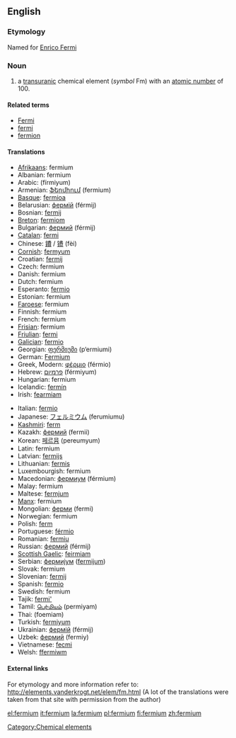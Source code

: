 {{see|Fermium}}
==English==
{{elements|Fm|einsteinium|Es|mendelevium|Md}}
=== Etymology ===
Named for [[w:Enrico Fermi|Enrico Fermi]]

=== Noun ===
{{en-noun-unc}}
{{wikipedia}}

# a [[transuranic]] chemical element (''symbol'' Fm) with an [[atomic number]] of 100.

====Related terms====
*[[w:Enrico Fermi|Fermi]]
*[[fermi]]
*[[fermion]]

==== Translations ====
{{top}}
*[[Afrikaans]]: fermium
*Albanian: fermium
*Arabic: {{ARchar|[[فرميوم]]}} (fírmiyum) {{m}}
*Armenian: [[ֆերմիում]] (fermium)
*[[Basque]]: [[fermioa]]
*Belarusian: [[фермiй]] (férmij) {{m}}
*Bosnian: [[fermij]]
*[[Breton]]: [[fermiom]]
*Bulgarian: [[фермий]] (férmij) {{m}}
*[[Catalan]]: [[fermi]]
*Chinese: [[鐨]] / [[镄]] (fèi)
*[[Cornish]]: [[fermyum]]
*Croatian: [[fermij]]
*Czech: fermium
*Danish: fermium
*Dutch: fermium {{n}}
*Esperanto: [[fermio]]
*Estonian: fermium
*[[Faroese]]: fermium
*Finnish: fermium
*French: fermium {{m}}
*[[Frisian]]: fermium
*[[Friulian]]: [[fermi]]
*[[Galician]]: [[fermio]]
*Georgian: [[ფერმიუმი]] (p‘ermiumi)
*German: [[Fermium]] {{n}}
*Greek, Modern: [[φέρμιο]] (férmio) {{n}}
*Hebrew: [[פרמיום]] (férmiyum)
*Hungarian: fermium
*Icelandic: [[fermín]]
*Irish: [[fearmiam]]
{{mid}}
*Italian: [[fermio]] {{m}}
*Japanese: [[フェルミウム]] (ferumiumu)
*[[Kashmiri]]: [[ferm]]
*Kazakh: [[фермий]] (fermii)
*Korean: [[페르뮴]] (pereumyum)
*Latin: fermium {{n}}
*Latvian: [[fermijs]]
*Lithuanian: [[fermis]]
*Luxembourgish: fermium
*Macedonian: [[фермиум]] (férmium) {{m}}
*Malay: fermium
*Maltese: [[fermjum]]
*[[Manx]]: fermium
*Mongolian: [[ферми]] (fermi)
*Norwegian: fermium
*Polish: [[ferm]] {{m}}
*Portuguese: [[férmio]] {{m}}
*Romanian: [[fermiu]] {{n}}
*Russian: [[фермий]] (férmij) {{m}}
*[[Scottish Gaelic]]: [[feirmiam]]
*Serbian: [[фермиjум]] ([[fermijum]]) {{m}}
*Slovak: fermium
*Slovenian: [[fermij]]
*Spanish: [[fermio]] {{m}}
*Swedish: fermium
*Tajik: [[fermi']]
*Tamil: [[பெர்மியம்]] (permiyam)
*Thai: {{THchar|[[เฟอร์เมียม]]}} (foemiam)
*Turkish: [[fermiyum]]
*Ukrainian: [[фермiй]] (férmij) {{m}}
*Uzbek: [[фермий]] (fermiy)
*Vietnamese: [[fecmi]]
*Welsh: [[ffermiwm]]
{{bottom}}

====External links====
For etymology and more information refer to:
http://elements.vanderkrogt.net/elem/fm.html
(A lot of the translations were taken from that site with permission from the author)

[[Category:Chemical elements]]

[[el:fermium]]
[[it:fermium]]
[[la:fermium]]
[[pl:fermium]]
[[fi:fermium]]
[[zh:fermium]]